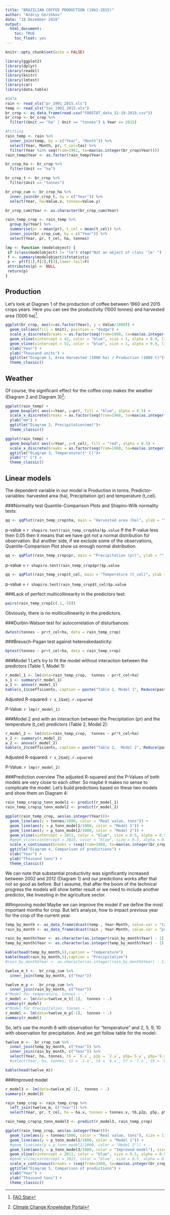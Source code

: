 ```yaml
---
title: "BRAZILIAN COFFEE PRODUCTION (1961-2015)"
author: "Andriy Gorshkov"
date: "18 Dezember 2018"
output: 
  html_document:
    toc: TRUE
    toc_float: yes
---
```


```r
knitr::opts_chunk$set(echo = FALSE)

library(ggplot2)
library(dplyr)
library(readxl)
library(knitr)
library(lmtest)
library(car)
library(data.table)

#DATA
rain <- read_xls("pr_1901_2015.xls")
temp <- read_xls("tas_1901_2015.xls")
br_crop <- as_data_frame(read.csv("FAOSTAT_data_12-19-2018.csv"))
br_crop <- br_crop %>% 
  filter((Unit == "ha" | Unit == "tonnes") & Year <= 2015)

#Fitting
rain_temp <- rain %>% 
  inner_join(temp, by = c("Year", "Month")) %>% 
  select(Year, Month, pr, t_cel=tas) %>% 
  filter(Year %in% seq(from=1961, to=max(as.integer(br_crop$Year))))
rain_temp$Year <- as.factor(rain_temp$Year)

br_crop_ha <- br_crop %>% 
  filter(Unit == "ha") 

br_crop_t <- br_crop %>% 
  filter(Unit == "tonnes") 

br_crop_cum <- br_crop_ha %>% 
  inner_join(br_crop_t, by = c("Year")) %>% 
  select(Year, ha=Value.x, tonnes=Value.y)

br_crop_cum$Year <- as.character(br_crop_cum$Year)

rain_temp_crop <- rain_temp %>% 
  group_by(Year) %>% 
  summarise(pr = mean(pr), t_cel = mean(t_cel)) %>% 
  inner_join(br_crop_cum, by = c("Year")) %>% 
  select(Year, pr, t_cel, ha, tonnes)

lmp <- function (modelobject) {
 if (class(modelobject) != "lm") stop("Not an object of class 'lm' ")
 f <- summary(modelobject)$fstatistic
 p <- pf(f[1],f[2],f[3],lower.tail=F)
 attributes(p) <- NULL
 return(p)
}

```

## Production
Let's look at Diagram 1 of the production of coffee between 1960 and 2015 crops years.
Here you can see the productivity (1000 tonnes) and harvested area (1000 ha)[^1].

[^1]: [FAO Stat](http://www.fao.org/faostat/en/#data/QC) 

```r
ggplot(br_crop, aes(x=as.factor(Year), y = Value/1000)) +
  geom_col(aes(fill = Unit), position = "dodge") +
  scale_x_discrete(breaks = as.factor(seq(from=1960, to=max(as.integer(br_crop$Year)),by = 5)))+
  geom_vline(xintercept = 42, color = "blue", size = 1, alpha = 0.9, linetype = "longdash") +
  geom_vline(xintercept = 52, color = "blue", size = 1, alpha = 0.9, linetype = "longdash") +
  xlab("Year") +
  ylab("Thousand units") +
  ggtitle("Diagram 1, Area Harvested (1000 ha) / Production (1000 t)")+
  theme_classic()
```

## Weather
Of course, the significant effect for the coffee crop makes the weather (Diagram 2 and Diagram 3)[^2]:

[^2]: [Climate Change Knowledge Portal](http://sdwebx.worldbank.org/climateportal/index.cfm?page=downscaled_data_download&menu=historical) 

```r
ggplot(rain_temp) +
  geom_boxplot( aes(x=Year, y=pr), fill = "blue", alpha = 0.5) +
  scale_x_discrete(breaks = as.factor(seq(from=1960, to=max(as.integer(br_crop$Year)),by = 5))) +
  ylab("mm") +
  ggtitle("Diagram 2, Precipitation(mm)")+
  theme_classic()

ggplot(rain_temp) +
  geom_boxplot( aes(x=Year, y=t_cel), fill = "red", alpha = 0.5) +
  scale_x_discrete(breaks = as.factor(seq(from=1960, to=max(as.integer(br_crop$Year)),by = 5))) +
  ggtitle("Diagram 3, Temperature(t° C)")+
  ylab("t° C") +
  theme_classic()
```

## Linear models

The dependent variable in our model is Production in tonns.
Predictor-variables: harvested area (ha), Precipitation (pr) and temperature (t_cel).

###Normality test
Quantile-Comparison Plots and Shapiro-Wilk normality tests:
```r
qq <- qqPlot(rain_temp_crop$ha, main = "Harvested area (ha)", ylab = "",  xlab = "")
```

p-value = `r shapiro.test(rain_temp_crop$ha)$p.value` If the P-value less then 0.05 then it means that we have got not a normal distribution for observation. But another side, if we exclude some of the observations, Quantile-Comparison Plot show us enough normal distribution.

```r
qq <- qqPlot(rain_temp_crop$pr, main = "Precipitation (pr)", ylab = "",  xlab = "")
```

p-value = `r shapiro.test(rain_temp_crop$pr)$p.value`

```r
qq <- qqPlot(rain_temp_crop$t_cel, main = "Temperature (t_cel)", ylab = "",  xlab = "")
```

p-value = `r shapiro.test(rain_temp_crop$t_cel)$p.value`

###Lack of perfect multicollinearity in the predictors test:

```r
pairs(rain_temp_crop[c(-1,-5)])
```

Obviously, there is no multicollinearity in the predictors.

###Durbin-Watson test for autocorrelation of disturbances:
```r
dwtest(tonnes ~ pr+t_cel+ha, data = rain_temp_crop)
```

###Breusch-Pagan test against heteroskedasticity:
```r
bptest(tonnes ~ pr+t_cel+ha, data = rain_temp_crop)
```


###Model 1
Let's try to fit the model without interaction between the predictors (Table 1,  Model 1):
```r
r_model_1 <- lm(data=rain_temp_crop,  tonnes ~ pr+t_cel+ha)
s_1 <- summary(r_model_1)
a_1 <- anova(r_model_1)
kable(s_1$coefficients, caption = paste("Table 1, Model 1", Reduce(paste, deparse(s_1$terms))))
```

Adjusted R-squared: `r s_1$adj.r.squared`

P-Value: `r lmp(r_model_1)`

###Model 2
and with an interaction between the Precipitation (pr) and the temperature (t_cel) predictors (Table 2,  Model 2):
```r
r_model_2 <- lm(data=rain_temp_crop,  tonnes ~ pr*t_cel+ha)
s_2 <- summary(r_model_2)
a_2 <- anova(r_model_2)
kable(s_2$coefficients, caption = paste("Table 2,  Model 2", Reduce(paste, deparse(s_2$terms))))
```

Adjusted R-squared: `r s_2$adj.r.squared`

P-Value: `r lmp(r_model_2)`

###Prediction overview
The adjusted R-squared and the P-Values of both models are very close to each other. So maybe it makes no sense to complicate the model.
Let's build predictions based on these two models and show them on Diagram 4: 

```r
rain_temp_crop$p_tonn_model1 <- predict(r_model_1)
rain_temp_crop$p_tonn_model2 <- predict(r_model_2)

ggplot(rain_temp_crop, aes(as.integer(Year)))+
  geom_line(aes(y = tonnes/1000, color = "Real value, tons")) +
  geom_line(aes(y = p_tonn_model1/1000, color = "Model 1")) +
  geom_line(aes(y = p_tonn_model2/1000, color = "Model 2")) +
  geom_vline(xintercept = 2011, color = "blue", size = 0.5, alpha = 0.9, linetype = "longdash") +
  #geom_vline(xintercept = 2015, color = "blue", size = 0.5, alpha = 0.9, linetype = "longdash") +
  scale_x_continuous(breaks = (seq(from=1960, to=max(as.integer(br_crop$Year)),by = 5)))+
  ggtitle("Diagram 4, Comparison of predictions") +
  xlab("Year") +
  ylab("Thousand tons") +  
  theme_classic()
```

We can note that substantial productivity was significantly increased between 2002 and 2012 (Diagram 1) and our predictions works after that not so good as before. But I assume, that after the boom of the technical progress the models will show better result or we need to include another predictor, like Investing in the agriculture sector. 

##Improving model
Maybe we can improve the model if we define the most important months for crop. But let's analyze, how to impact previous year for the crop of the current year.

```r
temp_by_month <- as_data_frame(dcast(temp , Year~Month, value.var = "tas"))
rain_by_month <- as_data_frame(dcast(rain , Year~Month, value.var = "pr"))

rain_by_month$Year <- as.character(as.integer(rain_by_month$Year) - 1)
temp_by_month$Year <- as.character(as.integer(temp_by_month$Year) - 1)

kable(head(temp_by_month,5),caption = "temperature")
kable(head(rain_by_month,5),caption = "Precipitation")
#rain_by_month$Year <- as.character(as.integer(rain_by_month$Year) - 1)

twelve_m_t <-  br_crop_cum %>% 
  inner_join(temp_by_month, c("Year")) 

twelve_m_p <-  br_crop_cum %>% 
  inner_join(rain_by_month, c("Year"))
#"Model for temperature, tonnes ~ ."
r_model <- lm(data=twelve_m_t[-1],  tonnes ~ .)
summary(r_model)
#"Model for Precipitation, tonnes ~ ."
r_model <- lm(data=twelve_m_p[-1],  tonnes ~ .)
summary(r_model)
```

So, let's use the month 6 with observation for "temperature" and 2, 5, 9, 10 with observation for precipitation.
And we got follow table for the model:

```r
twelve_m <-  br_crop_cum %>% 
  inner_join(temp_by_month, c("Year")) %>% 
  inner_join(rain_by_month, c("Year")) %>% 
  select(Year, ha, tonnes, t6 = `6.x`, p2p = `2.y`, p5p=`5.y`, p9p=`9.y`, p10p=`10.y`)
  #select(Year, ha, tonnes, t1 = `1.x`, t4 = `4.x`, t7 = `7.x`, t9 = `9.x`, r2p=`9.y`)

kable(head(twelve_m))
```

###Improved model

```r
r_model3 <- lm(data=twelve_m[-1],  tonnes ~ .)
summary(r_model3)

rain_temp_crop <- rain_temp_crop %>% 
  left_join(twelve_m, c("Year")) %>% 
  select(Year, pr, t_cel, ha = ha.x, tonnes = tonnes.x, t6,p2p, p5p, p9p, p10p, p_tonn_model1, p_tonn_model2)

rain_temp_crop$p_tonn_model3 <- predict(r_model3, rain_temp_crop)

ggplot(rain_temp_crop, aes(as.integer(Year)))+
  geom_line(aes(y = tonnes/1000, color = "Real value, tons"), size = 1) +
  geom_line(aes(y = p_tonn_model1/1000, color = "Model 1")) +
  #geom_line(aes(y = p_tonn_model2/1000, color = "Model 2")) +
  geom_line(aes(y = p_tonn_model3/1000, color = "Improved model"), size = 1) +
  geom_vline(xintercept = 2011, color = "blue", size = 0.5, alpha = 0.9, linetype = "longdash") +
  #geom_vline(xintercept = 2015, color = "blue", size = 0.5, alpha = 0.9, linetype = "longdash") +
  scale_x_continuous(breaks = (seq(from=1960, to=max(as.integer(br_crop$Year)),by = 5)))+
  ggtitle("Diagram 5, Comparison of predictions") +
  xlab("Year") +
  ylab("Thousand tons") +  
  theme_classic()
```


